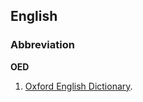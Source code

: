 ==English==
===Abbreviation===
'''OED'''

#[[w:Oxford English Dictionary|Oxford English Dictionary]].